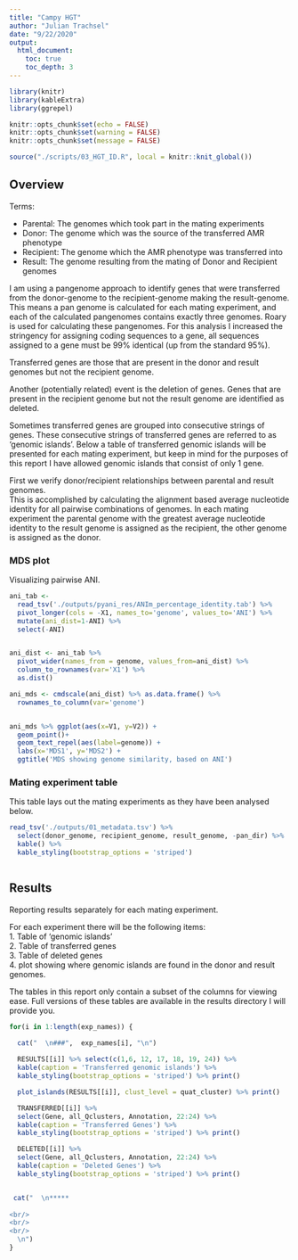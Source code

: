 ```yaml
---
title: "Campy HGT"
author: "Julian Trachsel"
date: "9/22/2020"
output:
  html_document:
    toc: true
    toc_depth: 3
---
```



```r
library(knitr)
library(kableExtra)
library(ggrepel)

knitr::opts_chunk$set(echo = FALSE)
knitr::opts_chunk$set(warning = FALSE)
knitr::opts_chunk$set(message = FALSE)

source("./scripts/03_HGT_ID.R", local = knitr::knit_global())


```

## Overview  
  
Terms:  

- Parental: The genomes which took part in the mating experiments  
- Donor: The genome which was the source of the transferred AMR phenotype  
- Recipient: The genome which the AMR phenotype was transferred into  
- Result: The genome resulting from the mating of Donor and Recipient genomes  
  
I am using a pangenome approach to identify genes that were transferred from the donor-genome to the recipient-genome making the result-genome.  This means a pan genome is calculated for each mating experiment, and each of the calculated pangenomes contains exactly three genomes.  Roary is used for calculating these pangenomes. For this analysis I increased the stringency for assigning coding sequences to a gene, all sequences assigned to a gene must be 99% identical (up from the standard 95%).  
  
  
Transferred genes are those that are present in the donor and result genomes but not the recipient genome.  

Another (potentially related) event is the deletion of genes.  Genes that are present in the recipient genome but not the result genome are identified as deleted.  


Sometimes transferred genes are grouped into consecutive strings of genes.  These consecutive strings of transferred genes are referred to as 'genomic islands'.  Below a table of transferred genomic islands will be presented for each mating experiment, but keep in mind for the purposes of this report I have allowed genomic islands that consist of only 1 gene.  




First we verify donor/recipient relationships between parental and result genomes.  
This is accomplished by calculating the alignment based average nucleotide identity for all pairwise combinations of genomes.  In each mating experiment the parental genome with the greatest average nucleotide identity to the result genome is assigned as the recipient, the other genome is assigned as the donor.  

### MDS plot  

Visualizing pairwise ANI.  

```r

ani_tab <-
  read_tsv('./outputs/pyani_res/ANIm_percentage_identity.tab') %>% 
  pivot_longer(cols = -X1, names_to='genome', values_to='ANI') %>% 
  mutate(ani_dist=1-ANI) %>%
  select(-ANI)


ani_dist <- ani_tab %>% 
  pivot_wider(names_from = genome, values_from=ani_dist) %>% 
  column_to_rownames(var='X1') %>%
  as.dist()

ani_mds <- cmdscale(ani_dist) %>% as.data.frame() %>% 
  rownames_to_column(var='genome')


ani_mds %>% ggplot(aes(x=V1, y=V2)) +
  geom_point()+
  geom_text_repel(aes(label=genome)) + 
  labs(x='MDS1', y='MDS2') + 
  ggtitle('MDS showing genome similarity, based on ANI')


```

### Mating experiment table   

This table lays out the mating experiments as they have been analysed below.  


```r

read_tsv('./outputs/01_metadata.tsv') %>%
  select(donor_genome, recipient_genome, result_genome, -pan_dir) %>% 
  kable() %>% 
  kable_styling(bootstrap_options = 'striped')



```
## Results  
  
Reporting results separately for each mating experiment.    
  
For each experiment there will be the following items:  
  1. Table of 'genomic islands'   
  2. Table of transferred genes  
  3. Table of deleted genes  
  4. plot showing where genomic islands are found in the donor and result genomes.  
  
The tables in this report only contain a subset of the columns for viewing ease. Full versions of these tables are available in the results directory I will provide you.  
  


```r


for(i in 1:length(exp_names)) {
  
  cat("  \n###",  exp_names[i], "\n")

  RESULTS[[i]] %>% select(c(1,6, 12, 17, 18, 19, 24)) %>% 
  kable(caption = 'Transferred genomic islands') %>% 
  kable_styling(bootstrap_options = 'striped') %>% print()

  plot_islands(RESULTS[[i]], clust_level = quat_cluster) %>% print()

  TRANSFERRED[[i]] %>%
  select(Gene, all_Qclusters, Annotation, 22:24) %>% 
  kable(caption = 'Transferred Genes') %>% 
  kable_styling(bootstrap_options = 'striped') %>% print()

  DELETED[[i]] %>%
  select(Gene, all_Qclusters, Annotation, 22:24) %>% 
  kable(caption = 'Deleted Genes') %>% 
  kable_styling(bootstrap_options = 'striped') %>% print()


 cat("  \n*****  
  
<br/>  
<br/>  
<br/>  
  \n")
}
```